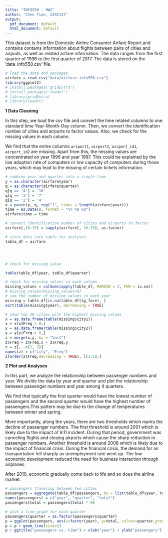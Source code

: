 ```yaml
---
title: "INFO550 - HW2"
author: 'Chen Tian, 2392137'
output:
  pdf_document: default
  html_document: default
---
```



This dataset is from the Domestic Airline Consumer Airfare Report and contains contains information about flights between pairs of cities and airpods, as well as related airfare information. The data ranges from the first quarter of 1996 to the first quarter of 2017. The data is stored on the 'data\airfare_info550.csv' file.


```r
# load the data and packages
airfare = read.csv("data/airfare_info550.csv")
library(ggplot2)
# install.packages('gridExtra')
# install.packages('readxl')
# library(gridExtra)
# library(readxl)
```

**1 Data Cleaning**

In this step, we load the csv file and convert the time related columns to one standard time Year-Month-Day column. Then, we convert the identification number of cities and airports to factor values. Also, we check for the missing values in each column.

We find that the entire columns `ariport1`, `airport2`, `airport_id1`, `airport_id2` are missing. Apart from this, the missing values are concentrated on year 1996 and year 1997. This could be explained by the low adoption rate of computers or low capacity of computers during those years, which may lead to the missing of certain tickets information.


```r


# combine year and quarter into a single time
y = as.character(airfare$year)
q = as.character(airfare$quarter)
q[q == '4'] = '10'
q[q == '3'] = '7'
q[q == '2'] = '4'
x = paste(y, q, rep("1", times = length(airfare$year)))
time = as.Date(x, format = "%Y %m %d")
airfare$time = time

# convert identification number of cities and airports to factor
airfare[,16:19] = sapply(airfare[, 16:19], as.factor)

# store data into table for analyses
table_df = airfare




# check for missing value

table(table_df$year, table_df$quarter)

# check for missing values in each column
missing_values = colSums(apply(table_df, MARGIN = 2, FUN = is.na))
# missing_values[missing_values>0]
# sum the number of missing values in each year
missing = table_df[is.na(table_df$lg_fare), ]
sort(table(missing$year), decreasing = TRUE)

# show top 10 cities with the highest missing values
x = as.data.frame(table(missing$city1))
x = x[x$Freq > 0,]
y = as.data.frame(table(missing$city2))
y = y[y$Freq > 0,]
z = merge(x,y, by = "Var1")
z$Freq = z$Freq.x + z$Freq.y
z = z[, -c(2, 3)]
names(z) = c("city", "Freq")
z[order(z$Freq,decreasing = TRUE), ][1:10,]


```


**2 Plot and Analyses**

In this part, we analyze the relationship between passenger numbers and year. We divide the data by year and quarter and plot the relationship between passenger numbers and year among 4 quarters.

We find that typically the first quarter would have the lowest number of passengers and the second quarter would have the highest number of passengers.This pattern may be due to the change of temperatures between winter and spring.

More importantly, along the years, there are two thresholds which marks the decline of passenger numbers. The first threshold is around 2001 which is likely due to the impact of 9.11 incident. During that period, government was canceling flights and closing airports which cause the sharp reduction in passenger numbers. Another threshold is around 2008 which is likely due to the impact of financial crisis. During the financial crisis, the demand for air transportation fell sharply as unemployment rate went up. The low economic development reduced the need for business interaction through airplanes.

After 2010, economic gradually come back to life and so does the airline market.

```r
# passengers traveling between two cities 
passengers = aggregate(table_df$passengers, by = list(table_df$year, table_df$quarter), sum)
names(passengers) = c("year", "quarter", "total")
passengers$total = passengers$total * 90

# plot a line graph for each quarter
passengers$quarter = as.factor(passengers$quarter)
p = ggplot(passengers, aes(x=factor(year), y=total, colour=quarter,group=quarter))
p = p + geom_line(size=1)
p + ggtitle("passengers vs. time") + xlab("year") + ylab("passengers")
```
 
